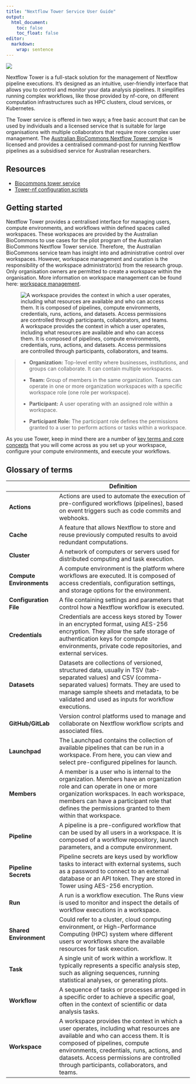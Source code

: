 ```yaml
---
title: "Nextflow Tower Service User Guide"
output:
  html_document:
    toc: false
    toc_float: false
editor: 
  markdown: 
    wrap: sentence
---
```


![](images/Australian-Biocommons-Logo-Horizontal-RGB.png)

Nextflow Tower is a full-stack solution for the management of Nextflow pipeline executions.
It's designed as an intuitive, user-friendly interface that allows you to control and monitor your data analysis pipelines.
It simplifies running complex workflows, like those provided by nf-core, on different computation infrastructures such as HPC clusters, cloud services, or Kubernetes.

The Tower service is offered in two ways; a free basic account that can be used by individuals and a licensed service that is suitable for large organisations with multiple collaborators that require more complex user management.
The [Australian BioCommons Nextflow Tower service](https://www.biocommons.org.au/nextflow-tower) is licensed and provides a centralised command-post for running Nextflow pipelines as a subsidised service for Australian researchers.

## Resources

-   [Biocommons tower service](https://tower.services.biocommons.org.au)
-   [Tower-nf configuration scripts](https://github.com/Sydney-Informatics-Hub/tower-nf)

## Getting started

Nextflow Tower provides a centralised interface for managing users, compute environments, and workflows within defined spaces called workspaces.
These workspaces are provided by the Australian BioCommons to use cases for the pilot program of the Australian BioCommons Nextflow Tower service.
Therefore,  the Australian BioCommons service team has insight into and administrative control over workspaces.
However, workspace management and curation is the responsibility of the workspace administrator(s) from the research group.
Only organisation owners are permitted to create a workspace within the organisation.
More information on workspace management can be found here: [workspace management](https://help.tower.nf/23.1/orgs-and-teams/workspace-management/).

![A workspace provides the context in which a user operates, including what resources are available and who can access them. It is composed of pipelines, compute environments, credentials, runs, actions, and datasets. Access permissions are controlled through participants, collaborators, and teams.](images/Screen%20Shot%202023-08-24%20at%202.54.46%20pm.png)

> -   **Organization:** Top-level entity where businesses, institutions, and groups can collaborate.
>     It can contain multiple workspaces.
>
> -   **Team:** Group of members in the same organization.
>     Teams can operate in one or more organization workspaces with a specific workspace role (one role per workspace).
>
> -   **Participant:** A user operating with an assigned role within a workspace.
>
> -   **Participant Role:** The participant role defines the permissions granted to a user to perform actions or tasks within a workspace.

As you use Tower, keep in mind there are a number of [key terms and core concepts](https://help.tower.nf/23.1/getting-started/definitions/) that you will come across as you set up your workspace, configure your compute environments, and execute your workflows. 

## Glossary of terms

|                          | Definition                                                                                                                                                                                                                                                                                                |
|--------------------|----------------------------------------------------|
| **Actions**              | Actions are used to automate the execution of pre-configured workflows (pipelines), based on event triggers such as code commits and webhooks.                                                                                                                                                            |
| **Cache**                | A feature that allows Nextflow to store and reuse previously computed results to avoid redundant computations.                                                                                                                                                                                            |
| **Cluster**              | A network of computers or servers used for distributed computing and task execution.                                                                                                                                                                                                                      |
| **Compute Environments** | A compute environment is the platform where workflows are executed. It is composed of access credentials, configuration settings, and storage options for the environment.                                                                                                                                |
| **Configuration File**   | A file containing settings and parameters that control how a Nextflow workflow is executed.                                                                                                                                                                                                               |
| **Credentials**          | Credentials are access keys stored by Tower in an encrypted format, using AES-256 encryption. They allow the safe storage of authentication keys for compute environments, private code repositories, and external services.                                                                              |
| **Datasets**             | Datasets are collections of versioned, structured data, usually in TSV (tab-separated values) and CSV (comma-separated values) formats. They are used to manage sample sheets and metadata, to be validated and used as inputs for workflow executions.                                                   |
| **GitHub/GitLab**        | Version control platforms used to manage and collaborate on Nextflow workflow scripts and associated files.                                                                                                                                                                                               |
| **Launchpad**            | The Launchpad contains the collection of available pipelines that can be run in a workspace. From here, you can view and select pre-configured pipelines for launch.                                                                                                                                      |
| **Members**              | A member is a user who is internal to the organization. Members have an organization role and can operate in one or more organization workspaces. In each workspace, members can have a participant role that defines the permissions granted to them within that workspace.                              |
| **Pipeline**             | A pipeline is a pre-configured workflow that can be used by all users in a workspace. It is composed of a workflow repository, launch parameters, and a compute environment.                                                                                                                              |
| **Pipeline Secrets**     | Pipeline secrets are keys used by workflow tasks to interact with external systems, such as a password to connect to an external database or an API token. They are stored in Tower using AES-256 encryption.                                                                                             |
| **Run**                  | A run is a workflow execution. The Runs view is used to monitor and inspect the details of workflow executions in a workspace.                                                                                                                                                                            |
| **Shared Environment**   | Could refer to a cluster, cloud computing environment, or High-Performance Computing (HPC) system where different users or workflows share the available resources for task execution.                                                                                                                    |
| **Task**                 | A single unit of work within a workflow. It typically represents a specific analysis step, such as aligning sequences, running statistical analyses, or generating plots.                                                                                                                                 |
| **Workflow**             | A sequence of tasks or processes arranged in a specific order to achieve a specific goal, often in the context of scientific or data analysis tasks.                                                                                                                                                      |
| **Workspace**            | A workspace provides the context in which a user operates, including what resources are available and who can access them. It is composed of pipelines, compute environments, credentials, runs, actions, and datasets. Access permissions are controlled through participants, collaborators, and teams. |
